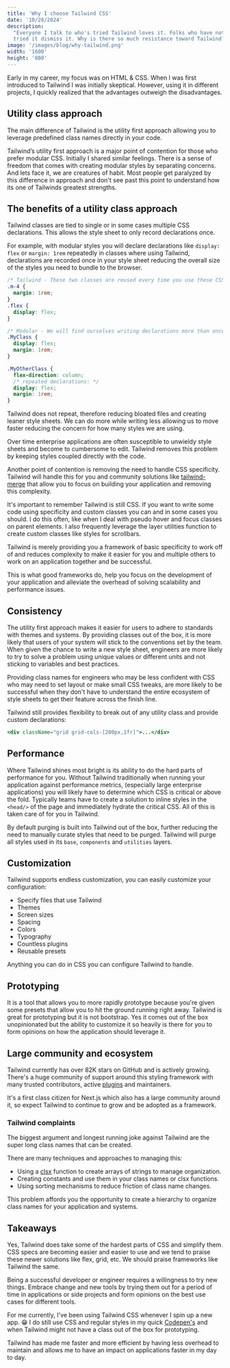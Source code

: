 ```yaml
---
title: 'Why I choose Tailwind CSS'
date: '10/28/2024'
description:
  "Everyone I talk to who's tried Tailwind loves it. Folks who have not yet
  tried it dismiss it. Why is there so much resistance toward Tailwind?"
image: '/images/blog/why-tailwind.png'
width: '1600'
height: '800'
---
```


Early in my career, my focus was on HTML & CSS. When I was first introduced to
Tailwind I was initially skeptical. However, using it in different projects, I
quickly realized that the advantages outweigh the disadvantages.

## Utility class approach

The main difference of Tailwind is the utility first approach allowing you to
leverage predefined class names directly in your code.

Tailwind’s utility first approach is a major point of contention for those who
prefer modular CSS. Initially I shared similar feelings. There is a sense of
freedom that comes with creating modular styles by separating concerns. And lets
face it, we are creatures of habit. Most people get paralyzed by this difference
in approach and don't see past this point to understand how its one of Tailwinds
greatest strengths.

## The benefits of a utility class approach

Tailwind classes are tied to single or in some cases multiple CSS declarations.
This allows the style sheet to only record declarations once.

For example, with modular styles you will declare declarations like
`display: flex` or `margin: 1rem` repeatedly in classes where using Tailwind,
declarations are recorded once in your style sheet reducing the overall size of
the styles you need to bundle to the browser.

```css
/* Tailwind - These two classes are reused every time you use these CSS declarations */
.m-4 {
  margin: 1rem;
}
.flex {
  display: flex;
}

/* Modular - We will find ourselves writing declarations more than once */
.MyClass {
  display: flex;
  margin: 1rem;
}

.MyOtherClass {
  flex-direction: column;
  /* repeated declarations: */
  display: flex;
  margin: 1rem;
}
```

Tailwind does not repeat, therefore reducing bloated files and creating leaner
style sheets. We can do more while writing less allowing us to move faster
reducing the concern for how many styles we are using.

Over time enterprise applications are often susceptible to unwieldy style sheets
and become to cumbersome to edit. Tailwind removes this problem by keeping
styles coupled directly with the code.

Another point of contention is removing the need to handle CSS specificity.
Tailwind will handle this for you and community solutions like
[tailwind-merge](https://www.npmjs.com/package/tailwind-merge) that allow you to
focus on building your application and removing this complexity.

It's important to remember Tailwind is still CSS. If you want to write some code
using specificity and custom classes you can and in some cases you should. I do
this often, like when I deal with pseudo hover and focus classes on parent
elements. I also frequently leverage the layer utilities function to create
custom classes like styles for scrollbars.

Tailwind is merely providing you a framework of basic specificity to work off of
and reduces complexity to make it easier for you and multiple others to work on
an application together and be successful.

This is what good frameworks do, help you focus on the development of your
application and alleviate the overhead of solving scalability and performance
issues.

## Consistency

The utility first approach makes it easier for users to adhere to standards with
themes and systems. By providing classes out of the box, it is more likely that
users of your system will stick to the conventions set by the team. When given
the chance to write a new style sheet, engineers are more likely to try to solve
a problem using unique values or different units and not sticking to variables
and best practices.

Providing class names for engineers who may be less confident with CSS who may
need to set layout or make small CSS tweaks, are more likely to be successful
when they don't have to understand the entire ecosystem of style sheets to get
their feature across the finish line.

Tailwind still provides flexibility to break out of any utility class and
provide custom declarations:

```jsx
<div className="grid grid-cols-[200px,1fr]">...</div>
```

## Performance

Where Tailwind shines most bright is its ability to do the hard parts of
performance for you. Without Tailwind traditionally when running your
application against performance metrics, (especially large enterprise
applications) you will likely have to determine which CSS is critical or above
the fold. Typically teams have to create a solution to inline styles in the
`<head/>` of the page and immediately hydrate the critical CSS. All of this is
taken care of for you in Tailwind.

By default purging is built into Tailwind out of the box, further reducing the
need to manually curate styles that need to be purged. Tailwind will purge all
styles used in its `base`, `components` and `utilities` layers.

## Customization

Tailwind supports endless customization, you can easily customize your
configuration:

- Specify files that use Tailwind
- Themes
- Screen sizes
- Spacing
- Colors
- Typography
- Countless plugins
- Reusable presets

Anything you can do in CSS you can configure Tailwind to handle.

## Prototyping

It is a tool that allows you to more rapidly prototype because you're given some
presets that allow you to hit the ground running right away. Tailwind is great
for prototyping but it is not bootstrap. Yes it comes out of the box
unopinionated but the ability to customize it so heavily is there for you to
form opinions on how the application should leverage it.

## Large community and ecosystem

Tailwind currently has over 82K stars on GitHub and is actively growing. There's
a huge community of support around this styling framework with many trusted
contributors, active [plugins](https://tailwindcss.com/docs/plugins) and
maintainers.

It's a first class citizen for Next.js which also has a large community around
it, so expect Tailwind to continue to grow and be adopted as a framework.

### Tailwind complaints

The biggest argument and longest running joke against Tailwind are the super
long class names that can be created.

There are many techniques and approaches to managing this:

- Using a [clsx](https://www.npmjs.com/package/clsx) function to create arrays
  of strings to manage organization.
- Creating constants and use them in your class names or clsx functions.
- Using sorting mechanisms to reduce friction of class name changes.

This problem affords you the opportunity to create a hierarchy to organize class
names for your application and systems.

## Takeaways

Yes, Tailwind does take some of the hardest parts of CSS and simplify them. CSS
specs are becoming easier and easier to use and we tend to praise these newer
solutions like flex, grid, etc. We should praise frameworks like Tailwind the
same.

Being a successful developer or engineer requires a willingness to try new
things. Embrace change and new tools by trying them out for a period of time in
applications or side projects and form opinions on the best use cases for
different tools.

For me currently, I've been using Tailwind CSS whenever I spin up a new app. 😁
I do still use CSS and regular styles in my quick
[Codepen's](https://codepen.io/scottykaye) and when Tailwind might not have a
class out of the box for prototyping.

Tailwind has made me faster and more efficient by having less overhead to
maintain and allows me to have an impact on applications faster in my day to
day.

